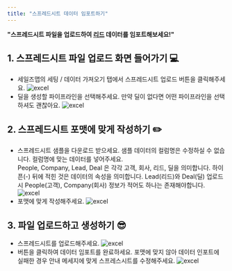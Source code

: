 ```yaml
---
title: "스프레드시트 데이터 임포트하기"
---
```


**"스프레드시트 파일을 업로드하여 [리드](/dictionary/lead) 데이터를 임포트해보세요!"**

## 1. 스프레드시트 파일 업로드 화면 들어가기 💻
- 세일즈맵의 세팅 / 데이터 가져오기 탭에서 스프레드시트 업로드 버튼을 클릭해주세요.
![excel](/images/feature/lead/excel/feature:excel_1.png)
- 딜을 생성할 파이프라인을 선택해주세요.
<Tip>만약 딜이 없다면 어떤 파이프라인을 선택하셔도 괜찮아요.</Tip>
![excel](/images/feature/lead/excel/feature:excel_2.png)

## 2. 스프레드시트 포맷에 맞게 작성하기 ✏️
- 스프레드시트 샘플을 다운로드 받으세요. 
<Tip>샘플 데이터의 컬럼명은 수정하실 수 없습니다. 컬럼명에 맞는 데이터를 넣어주세요.<br/> People, Company, Lead, Deal 은 각각 고객, 회사, 리드, 딜을 의미합니다. 하이픈(-) 뒤에 적힌 것은 데이터의 속성을 의미합니다.</Tip>
<Tip>Lead(리드)와 Deal(딜) 업로드시 People(고객), Company(회사) 정보가 적어도 하나는 존재해야합니다.</Tip>
![excel](/images/feature/lead/excel/feature:excel_3.png)
- 포맷에 맞게 작성해주세요.
![excel](/images/feature/lead/excel/feature:excel_4.png)

## 3. 파일 업로드하고 생성하기 😎
- 스프레드시트를 업로드해주세요.
![excel](/images/feature/lead/excel/feature:excel_5.png)
- 버튼을 클릭하여 데이터 임포트를 완료하세요. 포맷에 맞지 않아 데이터 인포트에 실패한 경우 안내 메세지에 맞게 스프레스시트를 수정해주세요.
![excel](/images/feature/lead/excel/feature:excel_6.png)